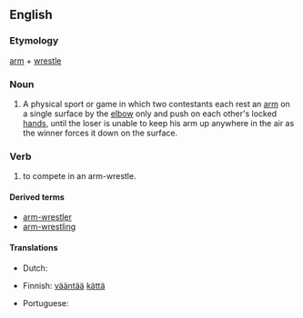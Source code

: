 ==English==
{{wikipedia|arm-wrestling}}

===Etymology===
[[arm]] + [[wrestle]]

===Noun===
{{en-noun|head=[[arm]]-[[wrestle]]}}

# A physical sport or game in which two contestants each rest an [[arm]] on a single surface by the [[elbow]] only and push on each other's locked [[hand]]s, until the loser is unable to keep his arm up anywhere in the air as the winner forces it down on the surface.

===Verb===
{{en-verb|arm-wrestl}}

# to compete in an arm-wrestle.

====Derived terms====
* [[arm-wrestler]]
* [[arm-wrestling]]

====Translations====
{{trans-top|physical sport, game}}
* Dutch: {{t|nl|armworstelen}}
{{trans-mid}}
* Finnish: [[vääntää]] [[käsi|kättä]]
{{trans-bottom}}

{{trans-top|to compete in an arm-wrestle}}
* Portuguese: {{t|pt|[[disputar]] [[queda de braço]]}}
{{trans-mid}}
{{trans-bottom}}
